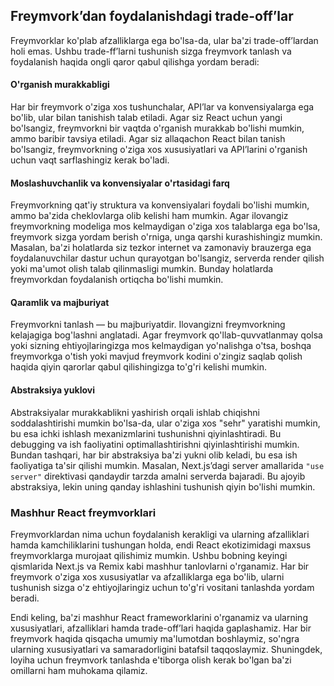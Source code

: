 ## Freymvork’dan foydalanishdagi trade-off’lar

Freymvorklar ko'plab afzalliklarga ega bo'lsa-da, ular ba'zi trade-off’lardan holi emas. Ushbu trade-ff’larni tushunish sizga freymvork tanlash va foydalanish haqida ongli qaror qabul qilishga yordam beradi:


#### O'rganish murakkabligi
Har bir freymvork o'ziga xos tushunchalar, API’lar va konvensiyalarga ega bo'lib, ular bilan tanishish talab etiladi. Agar siz React uchun yangi bo'lsangiz, freymvorkni bir vaqtda o'rganish murakkab bo'lishi mumkin, ammo baribir tavsiya etiladi. Agar siz allaqachon React bilan tanish bo'lsangiz, freymvorkning o'ziga xos xususiyatlari va API’larini o'rganish uchun vaqt sarflashingiz kerak bo'ladi.


#### Moslashuvchanlik va konvensiyalar o'rtasidagi farq
Freymvorkning qat'iy struktura va konvensiyalari foydali bo'lishi mumkin, ammo ba'zida cheklovlarga olib kelishi ham mumkin. Agar ilovangiz freymvorkning modeliga mos kelmaydigan o'ziga xos talablarga ega bo'lsa, freymvork sizga yordam berish o'rniga, unga qarshi kurashishingiz mumkin. Masalan, ba'zi holatlarda siz tezkor internet va zamonaviy brauzerga ega foydalanuvchilar dastur uchun qurayotgan bo'lsangiz, serverda render qilish yoki ma'umot olish talab qilinmasligi mumkin. Bunday holatlarda freymvorkdan foydalanish ortiqcha bo'lishi mumkin.


#### Qaramlik va majburiyat
Freymvorkni tanlash — bu majburiyatdir. Ilovangizni freymvorkning kelajagiga bog'lashni anglatadi. Agar freymvork qo'llab-quvvatlanmay qolsa yoki sizning ehtiyojlaringizga mos kelmaydigan yo'nalishga o'tsa, boshqa freymvorkga o'tish yoki mavjud freymvork kodini o'zingiz saqlab qolish haqida qiyin qarorlar qabul qilishingizga to'g'ri kelishi mumkin.


#### Abstraksiya yuklovi
Abstraksiyalar murakkablikni yashirish orqali ishlab chiqishni soddalashtirishi mumkin bo'lsa-da, ular o'ziga xos "sehr" yaratishi mumkin, bu esa ichki ishlash mexanizmlarini tushunishni qiyinlashtiradi. Bu debugging va ish faoliyatini optimallashtirishni qiyinlashtirishi mumkin. Bundan tashqari, har bir abstraksiya ba'zi yukni olib keladi, bu esa ish faoliyatiga ta'sir qilishi mumkin. Masalan, Next.js’dagi server amallarida `"use server"` direktivasi qandaydir tarzda amalni serverda bajaradi. Bu ajoyib abstraksiya, lekin uning qanday ishlashini tushunish qiyin bo'lishi mumkin.


### Mashhur React freymvorklari
Freymvorklardan nima uchun foydalanish kerakligi va ularning afzalliklari hamda kamchiliklarini tushungan holda, endi React ekotizimidagi maxsus freymvorklarga murojaat qilishimiz mumkin. Ushbu bobning keyingi qismlarida Next.js va Remix kabi mashhur tanlovlarni o'rganamiz. Har bir freymvork o'ziga xos xususiyatlar va afzalliklarga ega bo'lib, ularni tushunish sizga o'z ehtiyojlaringiz uchun to'g'ri vositani tanlashda yordam beradi.

Endi keling, ba'zi mashhur React frameworklarini o'rganamiz va ularning xususiyatlari, afzalliklari hamda trade-off’lari haqida gaplashamiz. Har bir freymvork haqida qisqacha umumiy ma'lumotdan boshlaymiz, so'ngra ularning xususiyatlari va samaradorligini batafsil taqqoslaymiz. Shuningdek, loyiha uchun freymvork tanlashda e'tiborga olish kerak bo'lgan ba'zi omillarni ham muhokama qilamiz.